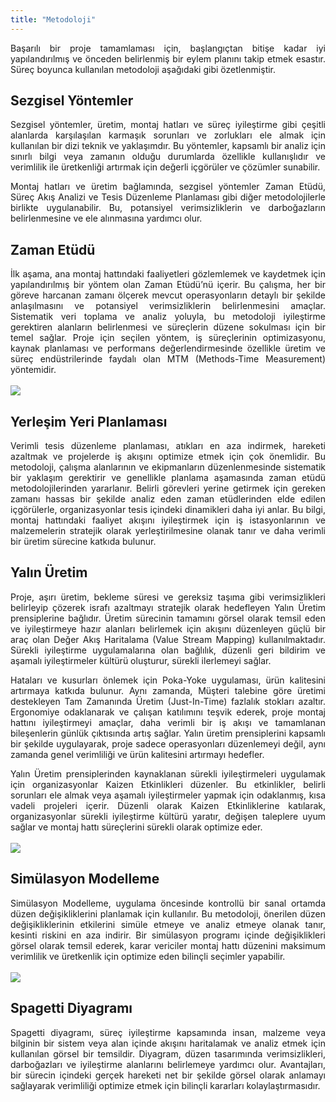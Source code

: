 ```yaml
---
title: "Metodoloji"
---
```


::: {style="text-align: justify;"}
Başarılı bir proje tamamlaması için, başlangıçtan bitişe kadar iyi yapılandırılmış ve önceden belirlenmiş bir eylem planını takip etmek esastır. Süreç boyunca kullanılan metodoloji aşağıdaki gibi özetlenmiştir.
:::

## Sezgisel Yöntemler

::: {style="text-align: justify;"}
Sezgisel yöntemler, üretim, montaj hatları ve süreç iyileştirme gibi çeşitli alanlarda karşılaşılan karmaşık sorunları ve zorlukları ele almak için kullanılan bir dizi teknik ve yaklaşımdır. Bu yöntemler, kapsamlı bir analiz için sınırlı bilgi veya zamanın olduğu durumlarda özellikle kullanışlıdır ve verimlilik ile üretkenliği artırmak için değerli içgörüler ve çözümler sunabilir.

Montaj hatları ve üretim bağlamında, sezgisel yöntemler Zaman Etüdü, Süreç Akış Analizi ve Tesis Düzenleme Planlaması gibi diğer metodolojilerle birlikte uygulanabilir. Bu, potansiyel verimsizliklerin ve darboğazların belirlenmesine ve ele alınmasına yardımcı olur.
:::

## Zaman Etüdü

::: {style="text-align: justify;"}
İlk aşama, ana montaj hattındaki faaliyetleri gözlemlemek ve kaydetmek için yapılandırılmış bir yöntem olan Zaman Etüdü'nü içerir. Bu çalışma, her bir göreve harcanan zamanı ölçerek mevcut operasyonların detaylı bir şekilde anlaşılmasını ve potansiyel verimsizliklerin belirlenmesini amaçlar. Sistematik veri toplama ve analiz yoluyla, bu metodoloji iyileştirme gerektiren alanların belirlenmesi ve süreçlerin düzene sokulması için bir temel sağlar. Proje için seçilen yöntem, iş süreçlerinin optimizasyonu, kaynak planlaması ve performans değerlendirmesinde özellikle üretim ve süreç endüstrilerinde faydalı olan MTM (Methods-Time Measurement) yöntemidir.\
\
![](zaman_etüdü.png)
:::

## Yerleşim Yeri Planlaması

::: {style="text-align: justify;"}
Verimli tesis düzenleme planlaması, atıkları en aza indirmek, hareketi azaltmak ve projelerde iş akışını optimize etmek için çok önemlidir. Bu metodoloji, çalışma alanlarının ve ekipmanların düzenlenmesinde sistematik bir yaklaşım gerektirir ve genellikle planlama aşamasında zaman etüdü metodolojilerinden yararlanır. Belirli görevleri yerine getirmek için gereken zamanı hassas bir şekilde analiz eden zaman etüdlerinden elde edilen içgörülerle, organizasyonlar tesis içindeki dinamikleri daha iyi anlar. Bu bilgi, montaj hattındaki faaliyet akışını iyileştirmek için iş istasyonlarının ve malzemelerin stratejik olarak yerleştirilmesine olanak tanır ve daha verimli bir üretim sürecine katkıda bulunur.
:::

## Yalın Üretim

::: {style="text-align: justify;"}
Proje, aşırı üretim, bekleme süresi ve gereksiz taşıma gibi verimsizlikleri belirleyip çözerek israfı azaltmayı stratejik olarak hedefleyen Yalın Üretim prensiplerine bağlıdır. Üretim sürecinin tamamını görsel olarak temsil eden ve iyileştirmeye hazır alanları belirlemek için akışını düzenleyen güçlü bir araç olan Değer Akış Haritalama (Value Stream Mapping) kullanılmaktadır. Sürekli iyileştirme uygulamalarına olan bağlılık, düzenli geri bildirim ve aşamalı iyileştirmeler kültürü oluşturur, sürekli ilerlemeyi sağlar.

Hataları ve kusurları önlemek için Poka-Yoke uygulaması, ürün kalitesini artırmaya katkıda bulunur. Aynı zamanda, Müşteri talebine göre üretimi destekleyen Tam Zamanında Üretim (Just-In-Time) fazlalık stokları azaltır. Ergonomiye odaklanarak ve çalışan katılımını teşvik ederek, proje montaj hattını iyileştirmeyi amaçlar, daha verimli bir iş akışı ve tamamlanan bileşenlerin günlük çıktısında artış sağlar. Yalın üretim prensiplerini kapsamlı bir şekilde uygulayarak, proje sadece operasyonları düzenlemeyi değil, aynı zamanda genel verimliliği ve ürün kalitesini artırmayı hedefler.

Yalın Üretim prensiplerinden kaynaklanan sürekli iyileştirmeleri uygulamak için organizasyonlar Kaizen Etkinlikleri düzenler. Bu etkinlikler, belirli sorunları ele almak veya aşamalı iyileştirmeler yapmak için odaklanmış, kısa vadeli projeleri içerir. Düzenli olarak Kaizen Etkinliklerine katılarak, organizasyonlar sürekli iyileştirme kültürü yaratır, değişen taleplere uyum sağlar ve montaj hattı süreçlerini sürekli olarak optimize eder.\
\
![](yalın_üretim.png)
:::

## Simülasyon Modelleme

::: {style="text-align: justify;"}
Simülasyon Modelleme, uygulama öncesinde kontrollü bir sanal ortamda düzen değişikliklerini planlamak için kullanılır. Bu metodoloji, önerilen düzen değişikliklerinin etkilerini simüle etmeye ve analiz etmeye olanak tanır, kesinti riskini en aza indirir. Bir simülasyon programı içinde değişiklikleri görsel olarak temsil ederek, karar vericiler montaj hattı düzenini maksimum verimlilik ve üretkenlik için optimize eden bilinçli seçimler yapabilir.\
\
![](simülasyon.png)
:::

## Spagetti Diyagramı

::: {style="text-align: justify;"}
Spagetti diyagramı, süreç iyileştirme kapsamında insan, malzeme veya bilginin bir sistem veya alan içinde akışını haritalamak ve analiz etmek için kullanılan görsel bir temsildir. Diyagram, düzen tasarımında verimsizlikleri, darboğazları ve iyileştirme alanlarını belirlemeye yardımcı olur. Avantajları, bir sürecin içindeki gerçek hareketi net bir şekilde görsel olarak anlamayı sağlayarak verimliliği optimize etmek için bilinçli kararları kolaylaştırmasıdır.
:::
